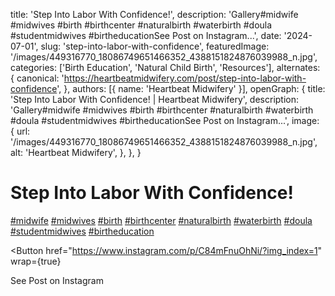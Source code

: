   title: 'Step Into Labor With Confidence!',
  description: 'Gallery#midwife #midwives #birth #birthcenter #naturalbirth #waterbirth #doula #studentmidwives #birtheducationSee Post on Instagram...',
  date: '2024-07-01',
  slug: 'step-into-labor-with-confidence',
  featuredImage: '/images/449316770_18086749651466352_4388151824876039988_n.jpg',
  categories: ['Birth Education', 'Natural Child Birth', 'Resources'],
  alternates: {
    canonical: 'https://heartbeatmidwifery.com/post/step-into-labor-with-confidence',
  },
  authors: [{ name: 'Heartbeat Midwifery' }],
  openGraph: {
    title: 'Step Into Labor With Confidence! | Heartbeat Midwifery',
    description: 'Gallery#midwife #midwives #birth #birthcenter #naturalbirth #waterbirth #doula #studentmidwives #birtheducationSee Post on Instagram...',
    image: {
      url: '/images/449316770_18086749651466352_4388151824876039988_n.jpg',
      alt: 'Heartbeat Midwifery',
    },
  },
}


# Step Into Labor With Confidence!

<Gallery>
  <GalleryItem
    src="/images/449316770_18086749651466352_4388151824876039988_n.jpg"
    size="large"
  />
  <GalleryItem
    src="/images/449680968_18086749669466352_525164436254078975_n.jpg"
    size="large"
  />
  <GalleryItem
    src="/images/449522214_18086749666466352_7274884046664467597_n.jpg"
    size="large"
  />
  <GalleryItem
    src="/images/449601270_18086749678466352_3236871592713766811_n.jpg"
    size="large"
  />
</Gallery>

[#midwife](https://www.instagram.com/explore/tags/midwife/) [#midwives](https://www.instagram.com/explore/tags/midwives/) [#birth](https://www.instagram.com/explore/tags/birth/) [#birthcenter](https://www.instagram.com/explore/tags/birthcenter/) [#naturalbirth](https://www.instagram.com/explore/tags/naturalbirth/) [#waterbirth](https://www.instagram.com/explore/tags/waterbirth/) [#doula](https://www.instagram.com/explore/tags/doula/) [#studentmidwives](https://www.instagram.com/explore/tags/studentmidwives/) [#birtheducation](https://www.instagram.com/explore/tags/birtheducation/)

<Button
  href="https://www.instagram.com/p/C84mFnuOhNi/?img_index=1"
  wrap={true}
>
  See Post on Instagram
</Button>
